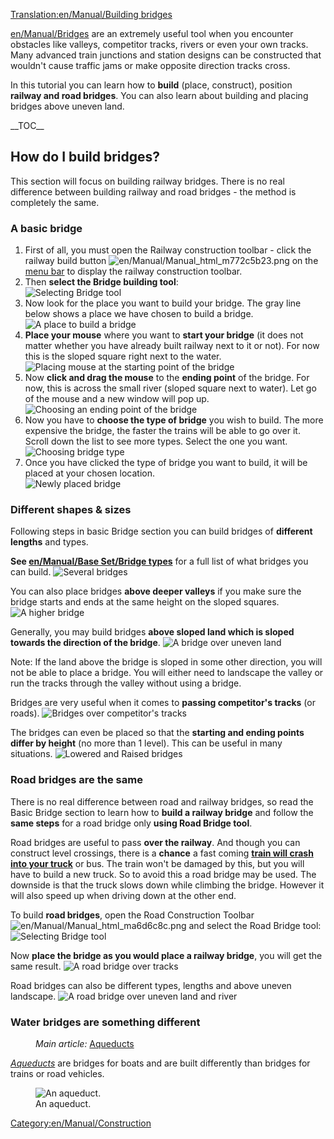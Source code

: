 [[Translation:en/Manual/Building bridges]]
{{en/Manual/Tutorial/Navigation}}

[[en/Manual/Bridges]] are an extremely useful tool when you encounter obstacles like valleys, competitor tracks, rivers or even your own tracks. Many advanced train junctions and station designs can be constructed that wouldn't cause traffic jams or make opposite direction tracks cross.

<!-- search engine help -->
In this tutorial you can learn how to '''build''' (place, construct), position '''railway and road bridges'''. You can also learn about building and placing bridges above uneven land.

__TOC__
== How do I build bridges? ==
This section will focus on building railway bridges. There is no real difference between building railway and road bridges - the method is completely the same.

=== A basic bridge ===
# First of all, you must open the Railway construction toolbar - click the railway build button [[File:en/Manual/Manual html m772c5b23.png]] on the [[en/Manual/Game interface#the-menu-bar|menu bar]] to display the railway construction toolbar.
# Then '''select the Bridge building tool''':<br/>[[File:en/Manual/BridgeTut1.png|none|frame|Selecting Bridge tool]]
# Now look for the place you want to build your bridge. The gray line below shows a place we have chosen to build a bridge.<br/>[[File:en/Manual/BridgeTut2.png|none|frame|A place to build a bridge]]
# '''Place your mouse''' where you want to '''start your bridge''' (it does not matter whether you have already built railway next to it or not). For now this is the sloped square right next to the water.<br/>[[File:en/Manual/BridgeTut3.png|none|frame|Placing mouse at the starting point of the bridge]]
# Now '''click and drag the mouse''' to the '''ending point''' of the bridge. For now, this is across the small river (sloped square next to water). Let go of the mouse and a new window will pop up.<br/>[[File:en/Manual/BridgeTut4.png|none|frame|Choosing an ending point of the bridge ]]
# Now you have to '''choose the type of bridge''' you wish to build. The more expensive the bridge, the faster the trains will be able to go over it. Scroll down the list to see more types. Select the one you want.<br/>[[File:en/Manual/BridgeTut5.png|none|frame|Choosing bridge type]]
# Once you have clicked the type of bridge you want to build, it will be placed at your chosen location.<br/>[[File:en/Manual/BridgeTut6.png|none|frame|Newly placed bridge]]

=== Different shapes & sizes ===
Following steps in basic Bridge section you can build bridges of '''different lengths''' and types.

'''See [[en/Manual/Base Set/Bridge types]]''' for a full list of what bridges you can build.
[[File:en/Manual/BridgeTut7.png|none|frame|Several bridges]]

You can also place bridges '''above deeper valleys''' if you make sure the bridge starts and ends at the same height on the sloped squares.
[[File:en/Manual/BridgeTut8.png|none|frame|A higher bridge]]

Generally, you may build bridges '''above sloped land which is sloped towards the direction of the bridge'''.
[[File:en/Manual/BridgeTut11.png|none|frame|A bridge over uneven land]]

Note: If the land above the bridge is sloped in some other direction, you will not be able to place a bridge. You will either need to landscape the valley or run the tracks through the valley without using a bridge.

Bridges are very useful when it comes to '''passing competitor's tracks''' (or roads).
[[File:en/Manual/BridgeTut10.png|none|frame|Bridges over competitor's tracks]]

The bridges can even be placed so that the '''starting and ending points differ by height''' (no more than 1 level). This can be useful in many situations.
[[File:en/Manual/BridgeTut9.png|none|frame|Lowered and Raised bridges]]

=== Road bridges are the same ===
There is no real difference between road and railway bridges, so read the Basic Bridge section to learn how to '''build a railway bridge''' and follow the '''same steps''' for a road bridge only '''using Road Bridge tool'''.

Road bridges are useful to pass '''over the railway'''. And though you can construct level crossings, there is a '''chance''' a fast coming '''[[en/Manual/Trains#accidents|train will crash into your truck]]''' or bus. The train won't be damaged by this, but you will have to build a new truck. So to avoid this a road bridge may be used. The downside is that the truck slows down while climbing the bridge. However it will also speed up when driving down at the other end.

To build '''road bridges''', open the Road Construction Toolbar [[File:en/Manual/Manual html ma6d6c8c.png]] and select the Road Bridge tool:
[[File:en/Manual/BridgeTut14.png|none|frame|Selecting Bridge tool]]

Now '''place the bridge as you would place a railway bridge''', you will get the same result.
[[File:en/Manual/BridgeTut12.png|none|frame|A road bridge over tracks]]

Road bridges can also be different types, lengths and above uneven landscape.
[[File:en/Manual/BridgeTut13.png|none|frame|A road bridge over uneven land and river]]

=== Water bridges are something different ===
:''Main article:'' [[en/Manual/Building canals#aqueducts|Aqueducts]]
''[[en/Manual/Building canals#aqueducts|Aqueducts]]'' are bridges for boats and are built differently than bridges for trains or road vehicles.

[[File:en/Manual/AqueductCompleted.png|frame|none|An aqueduct.]]

[[Category:en/Manual/Construction]]